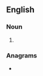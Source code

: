 ==English==

===Noun===
{{head|en|noun form}}

# {{plural of|en|vacillation}}

===Anagrams===
* {{anagrams|en|a=aaciillnostv|cavillations}}